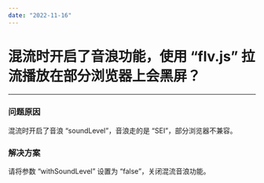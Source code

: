 ```yaml
---
date: "2022-11-16"
---
```

# 混流时开启了音浪功能，使用 “flv.js” 拉流播放在部分浏览器上会黑屏？  

- - -

### 问题原因

混流时开启了音浪 “soundLevel”，音浪走的是 “SEI”，部分浏览器不兼容。

### 解决方案

请将参数 “withSoundLevel” 设置为 “false”，关闭混流音浪功能。